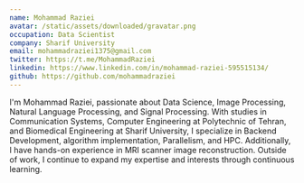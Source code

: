 ```yaml
---
name: Mohammad Raziei
avatar: /static/assets/downloaded/gravatar.png
occupation: Data Scientist
company: Sharif University
email: mohammadraziei1375@gmail.com
twitter: https://t.me/MohammadRaziei
linkedin: https://www.linkedin.com/in/mohammad-raziei-595515134/
github: https://github.com/mohammadraziei
---
```


I'm Mohammad Raziei, passionate about Data Science, Image Processing, Natural Language Processing, and Signal Processing. With studies in Communication Systems, Computer Engineering at Polytechnic of Tehran, and Biomedical Engineering at Sharif University, I specialize in Backend Development, algorithm implementation, Parallelism, and HPC. Additionally, I have hands-on experience in MRI scanner image reconstruction. Outside of work, I continue to expand my expertise and interests through continuous learning.